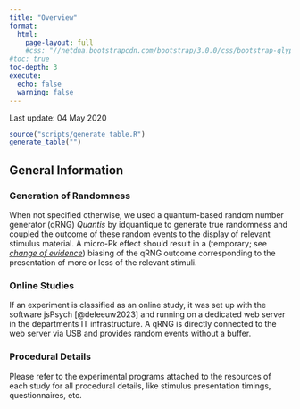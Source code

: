 ```yaml
---
title: "Overview"
format: 
  html:
    page-layout: full
    #css: "//netdna.bootstrapcdn.com/bootstrap/3.0.0/css/bootstrap-glyphicons.css"
#toc: true
toc-depth: 3
execute: 
  echo: false
  warning: false
---
```


Last update: 04 May 2020

```r
source("scripts/generate_table.R")
generate_table("")
```

## General Information

### Generation of Randomness

When not specified otherwise, we used a quantum-based random number generator (qRNG) *Quantis* by idquantique to generate true randomness and coupled the outcome of these random events to the display of relevant stimulus material. A micro-Pk effect should result in a (temporary; see [*change of evidence*](changeofevidence.html)) biasing of the qRNG outcome corresponding to the presentation of more or less of the relevant stimuli.

### Online Studies

If an experiment is classified as an online study, it was set up with the software jsPsych [@deleeuw2023] and running on a dedicated web server in the departments IT infrastructure. A qRNG is directly connected to the web server via USB and provides random events without a buffer.

### Procedural Details

Please refer to the experimental programs attached to the resources of each study for all procedural details, like stimulus presentation timings, questionnaires, etc.
